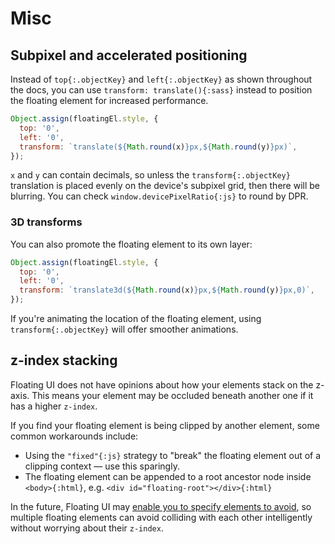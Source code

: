 
# Misc

## Subpixel and accelerated positioning

Instead of `top{:.objectKey}` and `left{:.objectKey}` as shown
throughout the docs, you can use `transform: translate(){:sass}`
instead to position the floating element for increased
performance.

```js
Object.assign(floatingEl.style, {
  top: '0',
  left: '0',
  transform: `translate(${Math.round(x)}px,${Math.round(y)}px)`,
});
```

`x` and `y` can contain decimals, so unless the
`transform{:.objectKey}` translation is placed evenly on the
device's subpixel grid, then there will be blurring. You can
check `window.devicePixelRatio{:js}` to round by DPR.

### 3D transforms

You can also promote the floating element to its own layer:

<!-- prettier-ignore -->
```js
Object.assign(floatingEl.style, {
  top: '0',
  left: '0',
  transform: `translate3d(${Math.round(x)}px,${Math.round(y)}px,0)`,
});
```

If you're animating the location of the floating element, using
`transform{:.objectKey}` will offer smoother animations.

## z-index stacking

Floating UI does not have opinions about how your elements stack
on the z-axis. This means your element may be occluded beneath
another one if it has a higher `z-index`.

If you find your floating element is being clipped by another
element, some common workarounds include:

- Using the `"fixed"{:js}` strategy to "break" the floating
  element out of a clipping context — use this sparingly.
- The floating element can be appended to a root ancestor node
  inside `<body>{:html}`, e.g.
  `<div id="floating-root"></div>{:html}`

In the future, Floating UI may
[enable you to specify elements to avoid](https://github.com/floating-ui/floating-ui/issues/1440),
so multiple floating elements can avoid colliding with each other
intelligently without worrying about their `z-index`.
